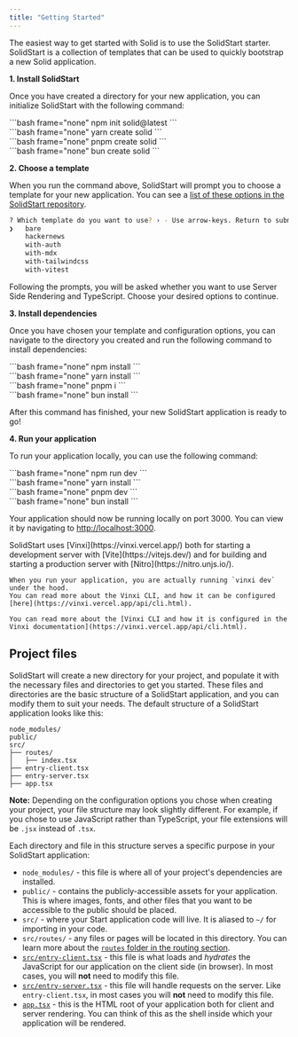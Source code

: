 ```yaml
---
title: "Getting Started"
---
```


The easiest way to get started with Solid is to use the SolidStart starter. SolidStart is a collection of templates that can be used to quickly bootstrap a new Solid application. 

**1. Install SolidStart**

Once you have created a directory for your new application, you can initialize SolidStart with the following command:

<TabsCodeBlocks>
<div id="npm">
```bash frame="none"
npm init solid@latest
```
</div>

<div id="yarn">
```bash frame="none"
yarn create solid
```
</div>

<div id="pnpm">
```bash frame="none"
pnpm create solid
```
</div>

<div id="bun">
```bash frame="none"
bun create solid
```
</div>
</TabsCodeBlocks>

**2. Choose a template**

When you run the command above, SolidStart will prompt you to choose a template for your new application.
You can see a [list of these options in the SolidStart repository](https://github.com/solidjs/solid-start/tree/main/examples).

```bash frame="terminal"
? Which template do you want to use? › - Use arrow-keys. Return to submit.
❯   bare
    hackernews
    with-auth
    with-mdx
    with-tailwindcss
    with-vitest
```

Following the prompts, you will be asked whether you want to use Server Side Rendering and TypeScript. 
Choose your desired options to continue.

**3. Install dependencies**

Once you have chosen your template and configuration options, you can navigate to the directory you created and run the following command to install dependencies:

<TabsCodeBlocks>
<div id="npm">
```bash frame="none"
npm install
```
</div>

<div id="yarn">
```bash frame="none"
yarn install
```
</div>

<div id="pnpm">
```bash frame="none"
pnpm i
```
</div>

<div id="bun">
```bash frame="none"
bun install
```
</div>
</TabsCodeBlocks>

After this command has finished, your new SolidStart application is ready to go!

**4. Run your application**

To run your application locally, you can use the following command:

<TabsCodeBlocks>
<div id="npm">
```bash frame="none"
npm run dev
```
</div>

<div id="yarn">
```bash frame="none"
yarn install
```
</div>

<div id="pnpm">
```bash frame="none"
pnpm dev
```
</div>

<div id="bun">
```bash frame="none"
bun install
```
</div>
</TabsCodeBlocks>

Your application should now be running locally on port 3000. 
You can view it by navigating to [http://localhost:3000](http://localhost:3000).

<Callout>
    SolidStart uses [Vinxi](https://vinxi.vercel.app/) both for starting a development server with [Vite](https://vitejs.dev/) and for building and starting a production server with [Nitro](https://nitro.unjs.io/).

    When you run your application, you are actually running `vinxi dev` under the hood. 
    You can read more about the Vinxi CLI, and how it can be configured [here](https://vinxi.vercel.app/api/cli.html).

    You can read more about the [Vinxi CLI and how it is configured in the Vinxi documentation](https://vinxi.vercel.app/api/cli.html).
</Callout>

## Project files

SolidStart will create a new directory for your project, and populate it with the necessary files and directories to get you started.
These files and directories are the basic structure of a SolidStart application, and you can modify them to suit your needs.
The default structure of a SolidStart application looks like this:

```
node_modules/
public/
src/
├── routes/
│   ├── index.tsx
├── entry-client.tsx
├── entry-server.tsx
├── app.tsx
```

**Note:** Depending on the configuration options you chose when creating your project, your file structure may look slightly different. 
For example, if you chose to use JavaScript rather than TypeScript, your file extensions will be `.jsx` instead of `.tsx`.

Each directory and file in this structure serves a specific purpose in your SolidStart application:
- `node_modules/` - this file is where all of your project's dependencies are installed.
- `public/` - contains the publicly-accessible assets for your application. 
This is where images, fonts, and other files that you want to be accessible to the public should be placed.
- `src/` - where your Start application code will live.
It is aliased to `~/` for importing in your code.
- `src/routes/` - any files or pages will be located in this directory.
You can learn more about the [`routes` folder in the routing section](/solid-start/building-your-application/routing).
- [`src/entry-client.tsx`](/solid-start/reference/entrypoints/entry-client) - this file is what loads and _hydrates_ the JavaScript for our application on the client side (in browser).
In most cases, you will **not** need to modify this file.
- [`src/entry-server.tsx`](/solid-start/reference/entrypoints/entry-server) - this file will handle requests on the server.
Like `entry-client.tsx`, in most cases you will **not** need to modify this file.
- [`app.tsx`](/solid-start/reference/entrypoints/app) - this is the HTML root of your application both for client and server rendering. You can think of this as the shell inside which your application will be rendered.
